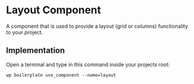 # Layout Component

A component that is used to provide a layout (grid or columns) functionality to your project.

## Implementation

Open a terminal and type in this command inside your projects root:

```shell
wp boilerplate use_component --name=layout
```
